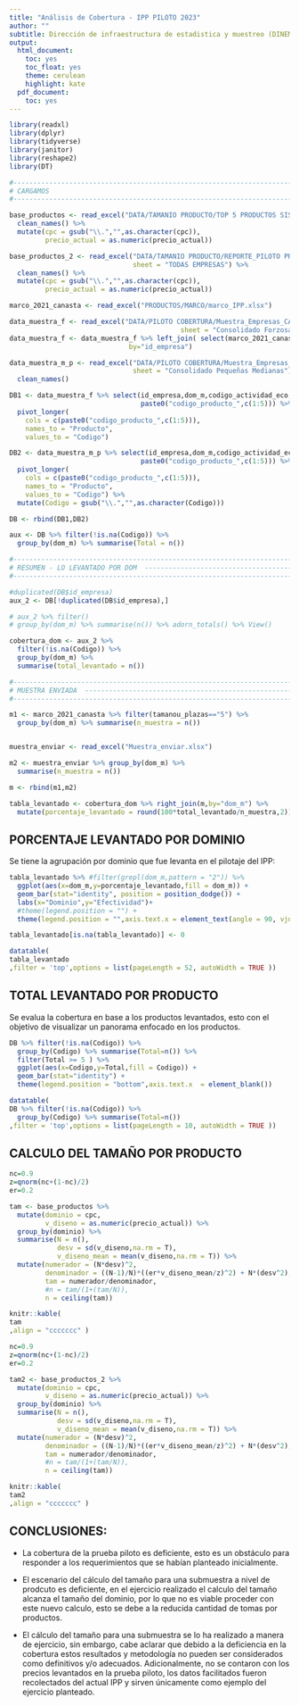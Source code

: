 ```yaml
---
title: "Análisis de Cobertura - IPP PILOTO 2023"
author: ""
subtitle: Dirección de infraestructura de estadistica y muestreo (DINEM)
output:
  html_document:
    toc: yes
    toc_float: yes
    theme: cerulean
    highlight: kate
  pdf_document:
    toc: yes
---
```


```r
library(readxl)
library(dplyr)
library(tidyverse)
library(janitor)
library(reshape2)
library(DT)
```


```r
  
#-------------------------------------------------------------------------------
# CARGAMOS 
#-------------------------------------------------------------------------------

base_productos <- read_excel("DATA/TAMANIO PRODUCTO/TOP 5 PRODUCTOS SISTEMA CAB SIPP_21032024_V2.xlsx")%>% 
  clean_names() %>% 
  mutate(cpc = gsub("\\.","",as.character(cpc)),
         precio_actual = as.numeric(precio_actual))

base_productos_2 <- read_excel("DATA/TAMANIO PRODUCTO/REPORTE_PILOTO PRODUCTOS CON PRECIO MUESTRA_21032024_V2.XLSX", 
                               sheet = "TODAS EMPRESAS") %>%
  clean_names() %>% 
  mutate(cpc = gsub("\\.","",as.character(cpc)),
         precio_actual = as.numeric(precio_actual))

```


```r
marco_2021_canasta <- read_excel("PRODUCTOS/MARCO/marco_IPP.xlsx")

data_muestra_f <- read_excel("DATA/PILOTO COBERTURA/Muestra_Empresas_CAB-SIPP_v1.xlsx", 
                                           sheet = "Consolidado Forzosa") %>% clean_names()
data_muestra_f <- data_muestra_f %>% left_join( select(marco_2021_canasta,id_empresa,dom_m),
                              by="id_empresa")

data_muestra_m_p <- read_excel("DATA/PILOTO COBERTURA/Muestra_Empresas_CAB-SIPP_v1.xlsx", 
                               sheet = "Consolidado Pequeñas Medianas") %>% 
  clean_names()

```


```r

DB1 <- data_muestra_f %>% select(id_empresa,dom_m,codigo_actividad_eco,
                                 paste0("codigo_producto_",c(1:5))) %>% 
  pivot_longer(
    cols = c(paste0("codigo_producto_",c(1:5))),
    names_to = "Producto",
    values_to = "Codigo")

DB2 <- data_muestra_m_p %>% select(id_empresa,dom_m,codigo_actividad_eco,
                                 paste0("codigo_producto_",c(1:5))) %>% 
  pivot_longer(
    cols = c(paste0("codigo_producto_",c(1:5))),
    names_to = "Producto",
    values_to = "Codigo") %>% 
  mutate(Codigo = gsub("\\.","",as.character(Codigo)))

DB <- rbind(DB1,DB2)

aux <- DB %>% filter(!is.na(Codigo)) %>% 
  group_by(dom_m) %>% summarise(Total = n()) 

#--------------------------------------------------------------------------
# RESUMEN - LO LEVANTADO POR DOM  -----------------------------------------
#--------------------------------------------------------------------------

#duplicated(DB$id_empresa)
aux_2 <- DB[!duplicated(DB$id_empresa),]

# aux_2 %>% filter()
# group_by(dom_m) %>% summarise(n()) %>% adorn_totals() %>% View()

cobertura_dom <- aux_2 %>% 
  filter(!is.na(Codigo)) %>%
  group_by(dom_m) %>% 
  summarise(total_levantado = n()) 

#--------------------------------------------------------------------------
# MUESTRA ENVIADA  --------------------------------------------------------
#--------------------------------------------------------------------------

m1 <- marco_2021_canasta %>% filter(tamanou_plazas=="5") %>% 
  group_by(dom_m) %>% summarise(n_muestra = n())


muestra_enviar <- read_excel("Muestra_enviar.xlsx")

m2 <- muestra_enviar %>% group_by(dom_m) %>% 
  summarise(n_muestra = n())

m <- rbind(m1,m2) 

tabla_levantado <- cobertura_dom %>% right_join(m,by="dom_m") %>% 
  mutate(porcentaje_levantado = round(100*total_levantado/n_muestra,2))


```

## PORCENTAJE LEVANTADO POR DOMINIO

Se tiene la agrupación por dominio que fue levanta en el pilotaje del  IPP:

```r

tabla_levantado %>% #filter(grepl(dom_m,pattern = "2")) %>% 
  ggplot(aes(x=dom_m,y=porcentaje_levantado,fill = dom_m)) + 
  geom_bar(stat="identity", position = position_dodge()) +
  labs(x="Dominio",y="Efectividad")+
  #theme(legend.position = "") +
  theme(legend.position = "",axis.text.x = element_text(angle = 90, vjust = 1, hjust=1))

```

```r

tabla_levantado[is.na(tabla_levantado)] <- 0

datatable(
tabla_levantado
,filter = 'top',options = list(pageLength = 52, autoWidth = TRUE ))

```

## TOTAL LEVANTADO POR PRODUCTO

Se evalua la cobertura en base a los productos levantados, esto con el objetivo de visualizar un panorama enfocado en los productos. 

```r

DB %>% filter(!is.na(Codigo)) %>% 
  group_by(Codigo) %>% summarise(Total=n()) %>%
  filter(Total >= 5 ) %>% 
  ggplot(aes(x=Codigo,y=Total,fill = Codigo)) + 
  geom_bar(stat="identity") + 
  theme(legend.position = "bottom",axis.text.x  = element_blank())

```

```r
datatable(
DB %>% filter(!is.na(Codigo)) %>% 
  group_by(Codigo) %>% summarise(Total=n())
,filter = 'top',options = list(pageLength = 10, autoWidth = TRUE ))

```


## CALCULO DEL TAMAÑO POR PRODUCTO


```r

nc=0.9
z=qnorm(nc+(1-nc)/2)
er=0.2

tam <- base_productos %>% 
  mutate(dominio = cpc,
         v_diseno = as.numeric(precio_actual)) %>% 
  group_by(dominio) %>% 
  summarise(N = n(),
            desv = sd(v_diseno,na.rm = T),
            v_diseno_mean = mean(v_diseno,na.rm = T)) %>% 
  mutate(numerador = (N*desv)^2,
         denominador = ((N-1)/N)*((er*v_diseno_mean/z)^2) + N*(desv^2),
         tam = numerador/denominador,
         #n = tam/(1+(tam/N)),
         n = ceiling(tam))

knitr::kable(
tam
,align = "ccccccc" )

```



```r


nc=0.9
z=qnorm(nc+(1-nc)/2)
er=0.2

tam2 <- base_productos_2 %>% 
  mutate(dominio = cpc,
         v_diseno = as.numeric(precio_actual)) %>% 
  group_by(dominio) %>% 
  summarise(N = n(),
            desv = sd(v_diseno,na.rm = T),
            v_diseno_mean = mean(v_diseno,na.rm = T)) %>% 
  mutate(numerador = (N*desv)^2,
         denominador = ((N-1)/N)*((er*v_diseno_mean/z)^2) + N*(desv^2),
         tam = numerador/denominador,
         #n = tam/(1+(tam/N)),
         n = ceiling(tam))

knitr::kable(
tam2
,align = "ccccccc" )

```

## CONCLUSIONES:

* La cobertura de la prueba piloto es deficiente, esto es un obstáculo para responder a los requerimientos que se habían planteado inicialmente. 

* El escenario del cálculo del tamaño para una submuestra a nivel de prodcuto es deficiente, en el ejercicio realizado el calculo del tamaño alcanza el tamaño del dominio, por lo que no es viable proceder con este nuevo calculo, esto se debe a la reducida cantidad de tomas por productos.  

* El cálculo del tamaño para una submuestra se lo ha realizado a manera de ejercicio, sin embargo, cabe aclarar que debido a la deficiencia en la cobertura estos resultados y metodología no pueden ser considerados como definitivos y/o adecuados. Adicionalmente, no se contaron con los precios levantados en la prueba piloto, los datos facilitados fueron recolectados del actual IPP y sirven únicamente como ejemplo del ejercicio planteado.





